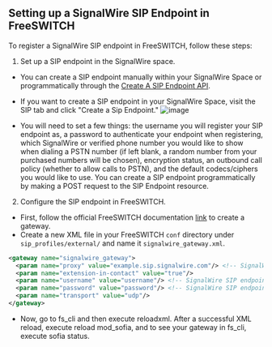 ## Setting up a SignalWire SIP Endpoint in FreeSWITCH

To register a SignalWire SIP endpoint in FreeSWITCH, follow these steps:

1. Set up a SIP endpoint in the SignalWire space.
- You can create a SIP endpoint manually within your SignalWire Space or programmatically through the [Create A SIP Endpoint API](https://developer.signalwire.com/apis/docs/rest/2020-12-11/account/sip-endpoints/create-a-sip-endpoint).
- If you want to create a SIP endpoint in your SignalWire Space, visit the SIP tab and click "Create a Sip Endpoint."
![image](https://github.com/ShashiKumar-SignalWire/SW-example-Docs/assets/45973234/f385b59c-023e-413d-b7e6-07765e2b5b43)

- You will need to set a few things: the username you will register your SIP endpoint as, a password to authenticate your endpoint when registering, which SignalWire or verified phone number you would like to show when dialing a PSTN number (if left blank, a random number from your purchased numbers will be chosen), encryption status, an outbound call policy (whether to allow calls to PSTN), and the default codecs/ciphers you would like to use. You can create a SIP endpoint programmatically by making a POST request to the SIP Endpoint resource.

2. Configure the SIP endpoint in FreeSWITCH.
- First, follow the official FreeSWITCH documentation [link](https://developer.signalwire.com/freeswitch/FreeSWITCH-Explained/Configuration/Sofia-SIP-Stack/Gateways-Configuration_7144069/) to create a gateway.
- Create a new XML file in your FreeSWITCH `conf` directory under `sip_profiles/external/` and name it `signalwire_gateway.xml`.

```xml
<gateway name="signalwire_gateway">
  <param name="proxy" value="example.sip.signalwire.com"/> <!-- SignalWire SIP endpoint URI -->
  <param name="extension-in-contact" value="true"/>
  <param name="username" value="username"/> <!-- SignalWire SIP endpoint username -->
  <param name="password" value="password"/> <!-- SignalWire SIP endpoint password -->
  <param name="transport" value="udp"/>
</gateway>
```

 - Now, go to fs_cli and then execute reloadxml. After a successful XML reload, execute reload mod_sofia, and to see your gateway in fs_cli, execute sofia status.